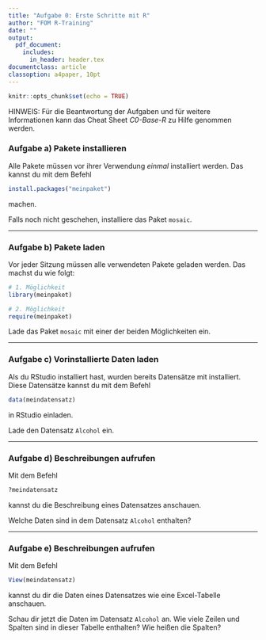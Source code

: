 ```yaml
---
title: "Aufgabe 0: Erste Schritte mit R"
author: "FOM R-Training"
date: ""
output:
  pdf_document:
    includes:
      in_header: header.tex
documentclass: article
classoption: a4paper, 10pt
---
```

\setstretch{1.44}

\fancyhead{}
\fancyhead[LE,RO]{\textup{\nouppercase{\leftmark}}}   

\fancyhead[LO,RE]{\textsl{\rightmark}}  

```r

knitr::opts_chunk$set(echo = TRUE)

```

HINWEIS: Für die Beantwortung der Aufgaben und für weitere Informationen kann das Cheat Sheet *C0-Base-R* zu Hilfe genommen werden.

### Aufgabe a) Pakete installieren

Alle Pakete müssen vor ihrer Verwendung *einmal* installiert werden. Das kannst du mit dem Befehl

```r

install.packages("meinpaket")

```

machen. 

Falls noch nicht geschehen, installiere das Paket `mosaic`.

------------

### Aufgabe b) Pakete laden

Vor jeder Sitzung müssen alle verwendeten Pakete geladen werden. Das machst du wie folgt: 

```r

# 1. Möglichkeit
library(meinpaket)

# 2. Möglichkeit
require(meinpaket)

```


Lade das Paket `mosaic` mit einer der beiden Möglichkeiten ein.

------------------------

### Aufgabe c) Vorinstallierte Daten laden

Als du RStudio installiert hast, wurden bereits Datensätze mit installiert. Diese Datensätze kannst du mit dem Befehl

```r

data(meindatensatz)

```

in RStudio einladen. 

Lade den Datensatz `Alcohol` ein.

------------------------

### Aufgabe d) Beschreibungen aufrufen

Mit dem Befehl 

```r

?meindatensatz

```

kannst du die Beschreibung eines Datensatzes anschauen. 

Welche Daten sind in dem Datensatz `Alcohol` enthalten?

------------------------

### Aufgabe e) Beschreibungen aufrufen

Mit dem Befehl 

```r

View(meindatensatz)

```

kannst du dir die Daten eines Datensatzes wie eine Excel-Tabelle anschauen. 

Schau dir jetzt die Daten im Datensatz `Alcohol` an. Wie viele Zeilen und Spalten sind in dieser Tabelle enthalten? Wie heißen die Spalten? 
